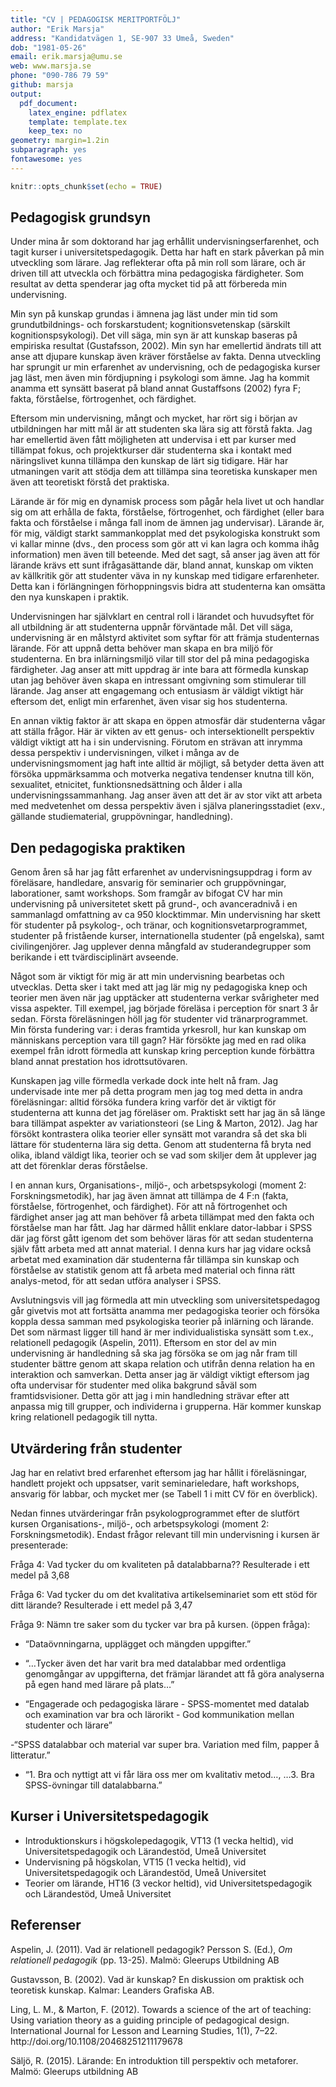 ```yaml
---
title: "CV | PEDAGOGISK MERITPORTFÖLJ"
author: "Erik Marsja"
address: "Kandidatvägen 1, SE-907 33 Umeå, Sweden"
dob: "1981-05-26"
email: erik.marsja@umu.se
web: www.marsja.se
phone: "090-786 79 59"
github: marsja
output:
  pdf_document:
    latex_engine: pdflatex
    template: template.tex
    keep_tex: no
geometry: margin=1.2in
subparagraph: yes
fontawesome: yes
---
```


```r
knitr::opts_chunk$set(echo = TRUE)
```

## Pedagogisk grundsyn

Under mina år som doktorand har jag erhållit undervisningserfarenhet, och tagit kurser i universitetspedagogik. Detta har haft en stark påverkan på min utveckling som lärare. Jag reflekterar ofta på min roll som lärare, och är driven till att utveckla och förbättra mina pedagogiska färdigheter. Som resultat av detta spenderar jag ofta mycket tid på att förbereda min undervisning. 


Min syn på kunskap grundas i ämnena jag läst under min tid som grundutbildnings- och forskarstudent; kognitionsvetenskap (särskilt kognitionspsykologi). Det vill säga, min syn är att kunskap baseras på empiriska resultat (Gustafsson, 2002). Min syn har emellertid ändrats till att anse att djupare kunskap även kräver förståelse av fakta. Denna utveckling har sprungit ur min erfarenhet av undervisning, och de pedagogiska kurser jag läst, men även min fördjupning i psykologi som ämne. Jag ha kommit anamma ett synsätt baserat på bland annat Gustaffsons (2002) fyra F; fakta, förståelse, förtrogenhet, och färdighet. 

Eftersom min undervisning, mångt och mycket, har rört sig i början av utbildningen har mitt mål är att studenten ska lära sig att förstå fakta. Jag har emellertid även fått möjligheten att undervisa i ett par kurser med tillämpat fokus, och projektkurser där studenterna ska i kontakt med näringslivet kunna tillämpa den kunskap de lärt sig tidigare. Här har utmaningen varit att stödja dem att tillämpa sina teoretiska kunskaper men även att teoretiskt förstå det praktiska. 


Lärande är för mig en dynamisk process som pågår hela livet ut och handlar sig om att erhålla de fakta, förståelse, förtrogenhet, och färdighet (eller bara fakta och förståelse i många fall inom de ämnen jag undervisar). Lärande är, för mig, väldigt starkt sammankopplat med det psykologiska konstrukt som vi kallar minne (dvs., den process som gör att vi kan lagra och komma ihåg information) men även till beteende.  Med det sagt, så anser jag även att för lärande krävs ett sunt ifrågasättande där, bland annat, kunskap om vikten av källkritik gör att studenter väva in ny kunskap med tidigare erfarenheter. Detta kan i förlängningen förhoppningsvis bidra att studenterna kan omsätta den nya kunskapen i praktik.

Undervisningen har självklart en central roll i lärandet och huvudsyftet för all utbildning är att studenterna uppnår förväntade mål. Det vill säga, undervisning är en målstyrd aktivitet som syftar för att främja studenternas lärande. För att uppnå detta behöver man skapa en bra miljö för studenterna. En bra inlärningsmiljö vilar till stor del på mina pedagogiska färdigheter. Jag anser att mitt uppdrag är inte bara att förmedla kunskap utan jag behöver även skapa en intressant omgivning som stimulerar till lärande. Jag anser att engagemang och entusiasm är väldigt viktigt här eftersom det, enligt min erfarenhet, även visar sig hos studenterna. 

En annan viktig faktor är att skapa en öppen atmosfär där studenterna vågar att ställa frågor. Här är vikten av ett genus- och intersektionellt perspektiv väldigt viktigt att ha i sin undervisning. Förutom en strävan att inrymma dessa perspektiv i undervisningen, vilket i många av de undervisningsmoment jag haft inte alltid är möjligt, så betyder detta även att försöka uppmärksamma och motverka negativa tendenser knutna till kön, sexualitet, etnicitet, funktionsnedsättning och ålder i alla undervisningssammanhang. Jag anser även att det är av stor vikt att arbeta med medvetenhet om dessa perspektiv även i själva planeringsstadiet (exv., gällande studiematerial, gruppövningar, handledning).

## Den pedagogiska praktiken

Genom åren så har jag fått erfarenhet av undervisningsuppdrag i form av föreläsare, handledare, ansvarig för seminarier och gruppövningar, laborationer, samt workshops. Som framgår av bifogat CV har min undervisning på universitetet skett på grund-, och avanceradnivå i en sammanlagd omfattning av ca 950 klocktimmar. Min undervisning har skett för studenter på psykolog-, och tränar, och kognitionsvetarprogrammet, studenter på fristående kurser, internationella studenter (på engelska), samt civilingenjörer. Jag upplever denna mångfald av studerandegrupper som berikande i ett tvärdisciplinärt avseende.

Något som är viktigt för mig är att min undervisning bearbetas och utvecklas. Detta sker i takt med att jag lär mig ny pedagogiska knep och teorier men även när jag upptäcker att studenterna verkar svårigheter med vissa aspekter. Till exempel, jag började föreläsa i perception för snart 3 år sedan. Första föreläsningen höll jag för studenter vid tränarprogrammet. Min första fundering var: i deras framtida yrkesroll, hur kan kunskap om människans perception vara till gagn? Här försökte jag med en rad olika exempel från idrott förmedla att kunskap kring perception kunde förbättra bland annat prestation hos idrottsutövaren. 

Kunskapen jag ville förmedla verkade dock inte helt nå fram. Jag undervisade inte mer på detta program men jag tog med detta in andra föreläsningar: alltid försöka fundera kring varför det är viktigt för studenterna att kunna det jag föreläser om. 
Praktiskt sett har jag än så länge bara tillämpat aspekter av variationsteori (se Ling & Marton, 2012). Jag har försökt kontrastera olika teorier eller synsätt mot varandra så det ska bli lättare för studenterna lära sig detta. Genom att studenterna få bryta ned olika, ibland väldigt lika, teorier och se vad som skiljer dem åt upplever jag att det förenklar deras förståelse.

I en annan kurs, Organisations-, miljö-, och arbetspsykologi (moment 2: Forskningsmetodik), har jag även ämnat att tillämpa de 4 F:n (fakta, förståelse, förtrogenhet, och färdighet). För att nå förtrogenhet och färdighet anser jag att man behöver få arbeta tillämpat med den fakta och förståelse man har fått. Jag har därmed hållit enklare dator-labbar i SPSS där jag först gått igenom det som behöver läras för att sedan studenterna själv fått arbeta med att annat material. I denna kurs har jag vidare också arbetat med examination där studenterna får tillämpa sin kunskap och förståelse av statistik genom att få arbeta med material och finna rätt analys-metod, för att sedan utföra analyser i SPSS. 

Avslutningsvis vill jag förmedla att min utveckling som universitetspedagog går givetvis mot att fortsätta anamma mer pedagogiska teorier och försöka koppla dessa samman med psykologiska teorier på inlärning och lärande. Det som närmast ligger till hand är mer individualistiska synsätt som t.ex., relationell pedagogik (Aspelin, 2011). Eftersom en stor del av min undervisning är handledning så ska jag försöka se om jag når fram till studenter bättre genom att skapa relation och utifrån denna relation ha en interaktion och samverkan. Detta anser jag är väldigt viktigt eftersom jag ofta undervisar för studenter med olika bakgrund såväl som framtidsvisioner. Detta gör att jag i min handledning strävar efter att anpassa mig till grupper, och individerna i grupperna. Här kommer kunskap kring relationell pedagogik till nytta.



## Utvärdering från studenter

Jag har en relativt bred erfarenhet eftersom jag har hållit i föreläsningar, handlett projekt och uppsatser, varit seminarieledare, haft workshops, ansvarig för labbar, och mycket mer (se Tabell 1 i mitt CV för en överblick).

Nedan finnes utvärderingar från psykologprogrammet efter de slutfört kursen Organisations-, miljö-, och arbetspsykologi (moment 2: Forskningsmetodik). Endast frågor relevant till min undervisning i kursen är presenterade:

Fråga 4: Vad tycker du om kvaliteten på datalabbarna?? Resulterade i ett medel på 3,68

Fråga 6: Vad tycker du om det kvalitativa artikelseminariet som ett stöd för ditt lärande? Resulterade i ett medel på 3,47

Fråga 9: Nämn tre saker som du tycker var bra på kursen. (öppen fråga):

  - "Dataövnningarna, upplägget och mängden uppgifter."
  
  - "...Tycker även det har varit bra med datalabbar med ordentliga genomgångar av uppgifterna, det främjar lärandet att få göra analyserna på egen hand med lärare på plats..."
  
  - "Engagerade och pedagogiska lärare - SPSS-momentet med datalab och examination var bra och lärorikt - God kommunikation mellan studenter och lärare"
  
  -"SPSS datalabbar och material var super bra. Variation med film,
  papper å litteratur."
  
  - "1. Bra och nyttigt att vi får lära oss mer om kvalitativ metod...,  ...3. Bra SPSS-övningar till datalabbarna."
  
## Kurser i Universitetspedagogik

 - Introduktionskurs i högskolepedagogik, VT13 (1 vecka heltid), vid Universitetspedagogik och Lärandestöd, Umeå Universitet
 - Undervisning på högskolan, VT15 (1 vecka heltid), vid Universitetspedagogik och Lärandestöd, Umeå Universitet
 - Teorier om lärande, HT16 (3 veckor heltid), vid Universitetspedagogik och Lärandestöd, Umeå Universitet
 
 
## Referenser

Aspelin, J. (2011). Vad är relationell pedagogik? Persson S. (Ed.), *Om relationell pedagogik* (pp. 13-25). Malmö: Gleerups Utbildning AB

Gustavsson, B. (2002). Vad är kunskap? En diskussion om praktisk och teoretisk kunskap. Kalmar: Leanders Grafiska AB.

Ling, L. M., & Marton, F. (2012). Towards a science of the art of teaching: Using variation theory as a guiding principle of pedagogical design. International Journal for Lesson and Learning Studies, 1(1), 7–22. http://doi.org/10.1108/20468251211179678

Säljö, R. (2015). Lärande: En introduktion till perspektiv och metaforer. Malmö: Gleerups
utbildning AB
